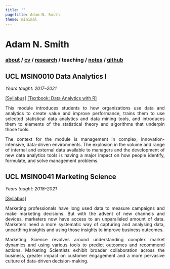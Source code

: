 ```yaml
---
title: ''
pagetitle: Adam N. Smith
theme: minimal
---
```


<div class="header">
<h1 class="item">Adam N. Smith</h1>
<h3 class="item">
[about](index.html) /
<a href=files/smith-cv.pdf target="_blank">cv</a> /
[research](research.html) /
teaching /
[notes](notes.html) /
<a href="https://github.com/adam-n-smith" target="_blank">github</a>
</h3>
</div>

<p class="" style="margin: 25px;"></p>

<div style="text-align:justify">

<h2> UCL MSIN0010 Data Analytics I</h2>

*Years taught: 2017--2021* 

[[Syllabus]](files/teaching/MSIN0010-syllabus.pdf)
[[Textbook:  Data Analytics with R]](https://rgreminger.github.io/MSIN0010book/)

This module introduces students to how organizations use data and analytics to create value and improve performance, trains them to use selected statistical data analytics and data mining tools, and introduces them to elements of the statistical theory and algorithms that underpin those tools.

The context for the module is management in complex, innovation-intensive, data-driven environments. The explosion in the volume and range of internal and external data available to managers and the development of new data analytics tools is having a major impact on how people identify, formulate, and solve management problems.

<h2> UCL MSIN0041 Marketing Science</h2>

*Years taught: 2018--2021*

[[Syllabus]](files/teaching/MSIN0041-syllabus.pdf)

Marketing professionals have long used data to measure campaigns and make marketing decisions. But with the advent of new channels and devices, marketers now have access to an unparalleled amount of data. Marketers need a more systematic way of capturing and analysing data, unearthing insights and using those insights to improve business outcomes.

Marketing Science revolves around understanding complex market dynamics and using various tools to predict outcomes and recommend actions. Marketing Scientists exhibit broader collaboration across the business, greater impact on customer engagement and a more pervasive culture of data-driven decision-making.

</div>
